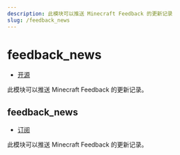 ```yaml
---
description: 此模块可以推送 Minecraft Feedback 的更新记录
slug: /feedback_news
---
```


# feedback_news

-   [开源](help/faq#为什么有些模块没有开源)

此模块可以推送 Minecraft Feedback 的更新记录。

## feedback_news

-   [订阅](/docs/help/reading#命令类型)

此模块可以推送 Minecraft Feedback 的更新记录。
